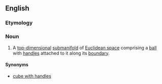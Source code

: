 ==English==

===Etymology===
{{compound|handle|body}}

===Noun===
{{wikipedia}}
{{en-noun|handlebodies}}

# {{context|topology|lang=en}} A [[top-dimensional]] [[submanifold]] of [[Euclidean space]] comprising a [[ball]] with [[handles]] attached to it along its [[boundary]].

====Synonyms====
*[[cube with handles]]